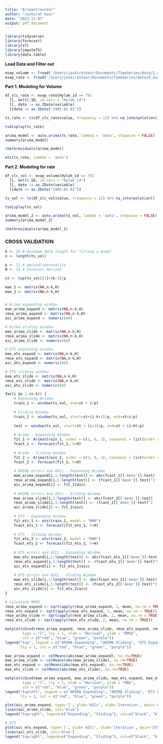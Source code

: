 ```yaml
---
title: "Arima+CrossVal"
author: "Jaskirat Kaur"
date: "2023-11-07"
output: pdf_document
---
```


```r
library(tidyverse)
library(forecast)
library(sf)
library(imputeTS)
library(data.table)
```

__Load Data and Filter out__

```r
evap_volume <- fread('/Users/jaskiratkaur/Documents/TimeSeries/data/2_evaporation_volume.csv')
evap_rate <- fread('/Users/jaskiratkaur/Documents/TimeSeries/data/0_evaporation_rate.csv')
```

__Part 1. Modeling for Volume__
```r
df_slc_rate <- evap_rate[Hylak_id == 792
  ][, melt(.SD, id.vars = "Hylak_id")
  ][, date := as.IDate(variable)
  ][date >= as.IDate("1995-01-01")] 

ts_rate <- ts(df_slc_rate$value, frequency = 12) %>% na_interpolation()

tsdisplay(ts_rate)
```


```r
arima_model <- auto.arima(ts_rate, lambda = 'auto', stepwise = FALSE)
summary(arima_model)
```
```r
checkresiduals(arima_model)

```

```r
ets(ts_rate, lambda = 'auto')
```

__Part 2. Modeling for rate__
```r
df_slc_vol <- evap_volume[Hylak_id == 792
  ][, melt(.SD, id.vars = "Hylak_id")
  ][, date := as.IDate(variable)
  ][date >= as.IDate("1995-01-01")] 

ts_vol <- ts(df_slc_vol$value, frequency = 12) %>% na_interpolation()

tsdisplay(ts_vol)
```

```r
arima_model_2 <- auto.arima(ts_vol, lambda = 'auto', stepwise = FALSE)
summary(arima_model_2)
```

```r
checkresiduals(arima_model_2)
```


### CROSS VALIDATION

```r
k <- 24 # minimum data length for fitting a model
n <- length(ts_vol)

p <- 12 # period/seasonality
H <- 12 # Forecast Horizon

st <- tsp(ts_vol)[1]+(k-2)/p

mae_1 <- matrix(NA,n-k,H)
mae_2 <- matrix(NA,n-k,H)


# Arima expanding window
mae_arima_expand <- matrix(NA,n-k,H)
rmse_arima_expand <- matrix(NA,n-k,H)
aic_arima_expand <- numeric(80)

# Arima sliding window
mae_arima_slide <- matrix(NA,n-k,H)
rmse_arima_slide <- matrix(NA,n-k,H)
aic_arima_slide <- numeric(80)

# ETS expanding window 
mae_ets_expand <- matrix(NA,n-k,H)
rmse_ets_expand <- matrix(NA,n-k,H)
aic_ets_expand <- numeric(80)

# ETS sliding window
mae_ets_slide <- matrix(NA,n-k,H)
rmse_ets_slide <- matrix(NA,n-k,H)
aic_ets_slide <- numeric(80)

for(i in 1:(n-k)) {
    # Expanding Window 
    train_1 <- window(ts_vol, end=st + i/p)
    
    # Sliding Window 
    train_2 <- window(ts_vol, start=st+(i-k+1)/p, end=st+i/p)
    
    test <- window(ts_vol, start=st + (i+1)/p, end=st + (i+H)/p)
  
    # Arima - Expanding Window
    fit_1 <- Arima(train_1, order = c(1, 0, 1), seasonal = list(order = c(0, 1, 2), period = 12), include.drift = TRUE, lambda = "auto", method='ML')
    fcast_1 <- forecast(fit_1, h=H)
  
    # Arima - Sliding Window
    fit_2 <- Arima(train_2, order = c(1, 0, 1), seasonal = list(order = c(0, 1, 2), period = 12), include.drift = TRUE, lambda = "auto", method='ML')
    fcast_2 <- forecast(fit_2, h=H)
  
    # ARIMA errors and AICc - Expanding Window
    mae_arima_expand[i,1:length(test)] <- abs(fcast_1[['mean']]-test)
    rmse_arima_expand[i,1:length(test)] <- (fcast_1[['mean']]-test)^2
    aic_arima_expand[i] <- fit_1$aicc
  
    # ARIMA errors and AICc - Sliding Window
    mae_arima_slide[i,1:length(test)] <- abs(fcast_2[['mean']]-test)
    rmse_arima_slide[i,1:length(test)] <- (fcast_2[['mean']]-test)^2
    aic_arima_slide[i] <- fit_2$aicc
  
    # ETS - Expanding Window
    fit_ets_1 <- ets(train_1, model = "MAM")
    fcast_ets_1 <- forecast(fit_ets_1, h=H)
  
    # ETS - Sliding Window
    fit_ets_2 <- ets(train_2, model = "MAM")
    fcast_ets_2 <- forecast(fit_ets_2, h=H)
  
    # ETS errors and AICc - Expanding Window
    mae_ets_expand[i,1:length(test)] <- abs(fcast_ets_1[['mean']]-test)
    rmse_ets_expand[i,1:length(test)] <- (fcast_ets_1[['mean']]-test)^2
    aic_ets_expand[i] <- fit_ets_1$aicc
  
    # ETS errors and AICc - Sliding Window
    mae_ets_slide[i,1:length(test)] <- abs(fcast_ets_2[['mean']]-test)
    rmse_ets_slide[i,1:length(test)] <- (fcast_ets_2[['mean']]-test)^2
    aic_ets_slide[i] <- fit_ets_2$aicc
}

# Calculate RMSE
rmse_arima_expand <- sqrt(apply(rmse_arima_expand, 2, mean, na.rm = TRUE))
rmse_ets_expand <- sqrt(apply(rmse_ets_expand, 2, mean, na.rm = TRUE))
rmse_arima_slide <- sqrt(apply(rmse_arima_slide, 2, mean, na.rm = TRUE))
rmse_ets_slide <- sqrt(apply(rmse_ets_slide, 2, mean, na.rm = TRUE))

```
```r
matplot(cbind(rmse_arima_expand, rmse_arima_slide, rmse_ets_expand, rmse_ets_slide), 
        type = "l", lty = 1, xlab = "Horizon", ylab = "RMSE",
        col = c("red", "blue", "green", "purple"))
legend("top", legend = c("ARIMA Expanding", "ARIMA Sliding", "ETS Expanding", "ETS Sliding"), 
       lty = 1, col = c("red", "blue", "green", "purple"))
```
```r
mae_arima_expand <- colMeans(abs(mae_arima_expand), na.rm=TRUE)
mae_arima_slide <- colMeans(abs(mae_arima_slide), na.rm=TRUE)
mae_ets_expand <- colMeans(abs(mae_ets_expand), na.rm=TRUE)
mae_ets_slide <- colMeans(abs(mae_ets_slide), na.rm=TRUE)

matplot(cbind(mae_arima_expand, mae_arima_slide, mae_ets_expand, mae_ets_slide), 
        type = "l", lty = 1, xlab = "Horizon", ylab = "MAE",
        col = c("red", "blue", "green", "purple"))
legend("topleft", legend = c("ARIMA Expanding", "ARIMA Sliding", "ETS Expanding", "ETS Sliding"),
       lty = 1, col = c("red", "blue", "green", "purple"))
```
```r
plot(aic_arima_expand, type='l', ylab='AICc', xlab='Iteration', main='ARIMA Expanding vs Slide')
lines(aic_arima_slide, col='blue')
legend("topright", legend=c("Expanding", "Sliding"), col=c("black", "blue"), lty = 1)

# ETS
plot(aic_ets_expand, type='l', ylab='AICc', xlab='Iteration', main='ETS Expanding vs Slide')
lines(aic_ets_slide, col='blue')
legend("topright", legend=c("Expanding", "Sliding"), col=c("black", "blue"), lty = 1)
```


